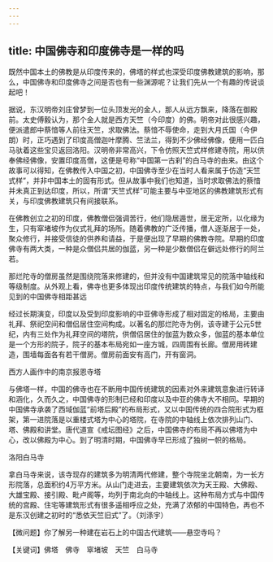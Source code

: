 ```yaml
---
---
---
```

title: 中国佛寺和印度佛寺是一样的吗
---




既然中国本土的佛教是从印度传来的，佛塔的样式也深受印度佛教建筑的影响，那么，中国佛寺和印度佛寺之间是否也有一些渊源呢？让我们先从一个有趣的传说谈起吧！

据说，东汉明帝刘庄曾梦到一位头顶发光的金人，那人从远方飘来，降落在御殿前。太史傅毅认为，那个金人就是西方天竺（今印度）的佛。明帝对此很感兴趣，便派遣郎中蔡愔等人前往天竺，求取佛法。蔡愔不辱使命，走到大月氏国（今伊朗）时，正巧遇到了印度高僧迦叶摩腾、竺法兰，得到不少佛经佛像，便用一匹白马驮着这些宝贝返回洛阳。汉明帝非常高兴，下令仿照天竺式样修建寺院，用以供奉佛经佛像，安置印度高僧，这便是号称“中国第一古刹”的白马寺的由来。由这个故事可以得知，在佛教传入中国之初，中国佛寺至少在当时人看来属于仿造“天竺式样”，并非中国本土的固有形式。但从故事中我们也知道，当时求取佛法的蔡愔并未真正到达印度，所以，所谓“天竺式样”可能主要与中亚地区的佛教建筑形式有关，与印度佛教建筑只有间接联系。

在佛教创立之初的印度，佛教僧侣强调苦行，他们隐居遁世，居无定所，以化缘为生，只有窣堵坡作为仪式礼拜的场所。随着佛教的广泛传播，僧人逐渐居于一处，聚众修行，并接受信徒的供养和请益，于是便出现了早期的佛教寺院。早期的印度佛寺有两大类，一种是众僧侣共居的伽蓝，另一种是少数僧侣在僻远处修行的阿兰若。

那烂陀寺的僧房虽然是围绕院落来修建的，但并没有中国建筑常见的院落中轴线和等级制度。从外观上看，佛寺也更多体现出印度传统建筑的特点，与我们如今所能见到的中国佛寺相距甚远



经过长期演变，印度以及受到印度影响的中亚佛寺形成了相对固定的格局，主要由礼拜、祭祀空间和僧侣居住空间构成。以著名的那烂陀寺为例，该寺建于公元5世纪，内有三处作为礼拜空间的塔院，供僧侣居住的伽蓝为数众多，伽蓝的基本单位是一个方形的院子，院子的基本布局宛如一座方城，四周围有长廊。僧房用砖建造，围墙每面各有若干僧房。僧房前面安有高门，开有窗洞。

西方人画作中的南京报恩寺塔



与佛塔一样，中国的佛寺也在不断用中国传统建筑的因素对外来建筑意象进行转译和涵化，久而久之，中国佛寺的形制已经和印度以及中亚的佛寺大不相同。早期的中国佛寺承袭了西域伽蓝“前塔后殿”的布局形式，又以中国传统的四合院形式为框架，第一进院落是以重楼式塔为中心的塔院，在寺院的中轴线上依次排列山门、塔、佛殿和讲堂。唐代道宣《戒坛图经》之后，中国佛寺的布局不再以佛塔为中心，改以佛殿为中心。到了明清时期，中国佛寺早已形成了独树一帜的格局。

洛阳白马寺



拿白马寺来说，该寺现存的建筑多为明清两代修建，整个寺院坐北朝南，为一长方形院落，总面积约4万平方米。从山门走进去，主要建筑依次为天王殿、大佛殿、大雄宝殿、接引殿、毗卢阁等，均列于南北向的中轴线上。这种布局方式与中国传统的宫殿、住宅等建筑形式有很多遥相呼应之处，充满了浓郁的中国特色，再也不是东汉创建之初时的“悉依天竺旧式”了。（刘涤宇）





【微问题】你了解另一种建在岩石上的中国古代建筑——悬空寺吗？

【关键词】佛塔　佛寺　窣堵坡　天竺　白马寺